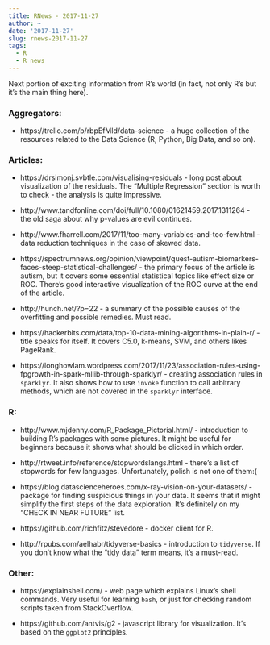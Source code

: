 ```yaml
---
title: RNews - 2017-11-27
author: ~
date: '2017-11-27'
slug: rnews-2017-11-27
tags:
  - R
  - R news
---
```


Next portion of exciting information from R's world (in fact, not only R's but it's the main thing here).

### Aggregators:

- https://trello.com/b/rbpEfMld/data-science - a huge collection of the resources related to the Data Science (R, Python, Big Data, and so on). 

### Articles:

- https://drsimonj.svbtle.com/visualising-residuals - long post about visualization of the residuals. The "Multiple Regression" section is worth to check - the analysis is quite impressive.

- http://www.tandfonline.com/doi/full/10.1080/01621459.2017.1311264 - the old saga about why p-values are evil continues.

- http://www.fharrell.com/2017/11/too-many-variables-and-too-few.html - data reduction techniques in the case of skewed data.

- https://spectrumnews.org/opinion/viewpoint/quest-autism-biomarkers-faces-steep-statistical-challenges/ - the primary focus of the article is autism, but it covers some essential statistical topics like effect size or ROC. There's good interactive visualization of the ROC curve at the end of the article.

- http://hunch.net/?p=22 - a summary of the possible causes of the overfitting and possible remedies. Must read.

- https://hackerbits.com/data/top-10-data-mining-algorithms-in-plain-r/ - title speaks for itself. It covers C5.0, k-means, SVM, and others likes PageRank.

- https://longhowlam.wordpress.com/2017/11/23/association-rules-using-fpgrowth-in-spark-mllib-through-sparklyr/ - creating association rules in `sparklyr`. It also shows how to use `invoke` function to call arbitrary methods, which are not covered in the `sparklyr` interface.

### R:

- http://www.mjdenny.com/R_Package_Pictorial.html/ - introduction to building R's packages with some pictures. It might be useful for beginners because it shows what should be clicked in which order.

- http://rtweet.info/reference/stopwordslangs.html - there's a list of stopwords for few languages. Unfortunately, polish is not one of them:(

- https://blog.datascienceheroes.com/x-ray-vision-on-your-datasets/ - package for finding suspicious things in your data. It seems that it might simplify the first steps of the data exploration. It's definitely on my "CHECK IN NEAR FUTURE" list.

- https://github.com/richfitz/stevedore - docker client for R.

- http://rpubs.com/aelhabr/tidyverse-basics - introduction to `tidyverse`. If you don't know what the "tidy data" term means, it's a must-read.

### Other:

- https://explainshell.com/ - web page which explains Linux's shell commands. Very useful for learning `bash`, or just for checking random scripts taken from StackOverflow.

- https://github.com/antvis/g2 - javascript library for visualization. It's based on the `ggplot2` principles.


